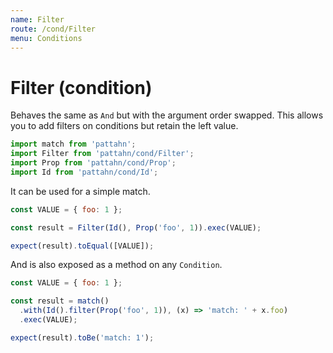 ```yaml
---
name: Filter
route: /cond/Filter
menu: Conditions
---
```


# Filter (condition)

Behaves the same as `And` but with the argument order swapped. This allows you to add
filters on conditions but retain the left value.

```js
import match from 'pattahn';
import Filter from 'pattahn/cond/Filter';
import Prop from 'pattahn/cond/Prop';
import Id from 'pattahn/cond/Id';
```

It can be used for a simple match.

```js
const VALUE = { foo: 1 };

const result = Filter(Id(), Prop('foo', 1)).exec(VALUE);

expect(result).toEqual([VALUE]);
```

And is also exposed as a method on any `Condition`.

```js
const VALUE = { foo: 1 };

const result = match()
  .with(Id().filter(Prop('foo', 1)), (x) => 'match: ' + x.foo)
  .exec(VALUE);

expect(result).toBe('match: 1');
```
